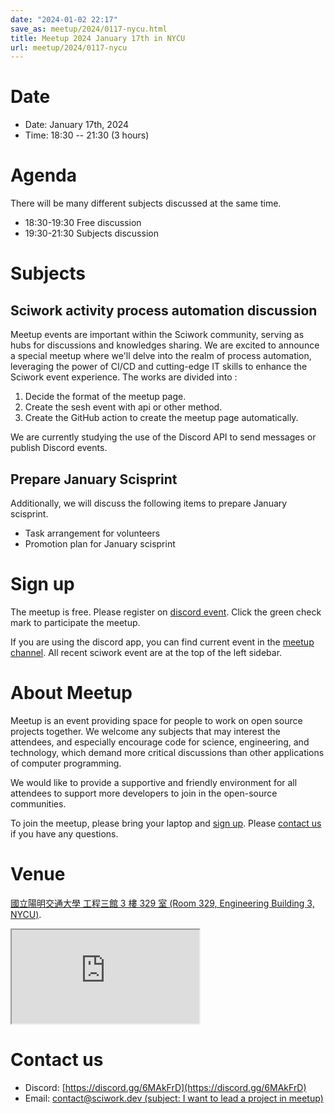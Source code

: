 ```yaml
---
date: "2024-01-02 22:17"
save_as: meetup/2024/0117-nycu.html
title: Meetup 2024 January 17th in NYCU
url: meetup/2024/0117-nycu
---
```


# Date

- Date: January 17th, 2024
- Time: 18:30 \-- 21:30 (3 hours)

# Agenda

There will be many different subjects discussed at the same time.

- 18:30-19:30 Free discussion
- 19:30-21:30 Subjects discussion

# Subjects

## Sciwork activity process automation discussion

Meetup events are important within the Sciwork community, serving as
hubs for discussions and knowledges sharing. We are excited to announce
a special meetup where we\'ll delve into the realm of process
automation, leveraging the power of CI/CD and cutting-edge IT skills to
enhance the Sciwork event experience. The works are divided into :

1.  Decide the format of the meetup page.
2.  Create the sesh event with api or other method.
3.  Create the GitHub action to create the meetup page automatically.

We are currently studying the use of the Discord API to send messages or
publish Discord events.

## Prepare January Scisprint

Additionally, we will discuss the following items to prepare January
scisprint.

- Task arrangement for volunteers
- Promotion plan for January scisprint

# Sign up

The meetup is free. Please register on [discord
event](https://discordapp.com/channels/730297880140578906/1007075707400237067/1194671206213877772).
Click the green check mark to participate the meetup.

If you are using the discord app, you can find current event in the
[meetup
channel](https://discordapp.com/channels/730297880140578906/1007075707400237067).
All recent sciwork event are at the top of the left sidebar.

# About Meetup

Meetup is an event providing space for people to work on open source
projects together. We welcome any subjects that may interest the
attendees, and especially encourage code for science, engineering, and
technology, which demand more critical discussions than other
applications of computer programming.

We would like to provide a supportive and friendly environment for all
attendees to support more developers to join in the open-source
communities.

To join the meetup, please bring your laptop and [sign up](#sign-up).
Please [contact us](#contact-us) if you have any questions.

# Venue

[國立陽明交通大學 工程三館 3 樓 329 室 (Room 329, Engineering Building
3, NYCU)](https://goo.gl/maps/TgDYwohB3CBmQgww9).

<div
  style={{
    overflow: "hidden",
    paddingBottom: "56.25%",
    position: "relative",
    height: 0,
  }}
>
  <iframe
    src="https://www.google.com/maps/embed?pb=!1m18!1m12!1m3!1d905.5596639949631!2d120.99673777209487!3d24.787280157478236!2m3!1f0!2f0!3f0!3m2!1i1024!2i768!4f13.1!3m3!1m2!1s0x3468360f96adabd7%3A0xedfd1ba0fa6c6bf7!2z5ZyL56uL6Zm95piO5Lqk6YCa5aSn5a24IOW3peeoi-S4iemkqA!5e0!3m2!1szh-TW!2stw!4v1678519228058!5m2!1szh-TW!2stw"
    style={{
      left: 0,
      top: 0,
      height: "100%",
      width: "100%",
      position: "absolute",
      border: 0,
    }}
    allowfullscreen=""
    loading="lazy"
    referrerpolicy="no-referrer-when-downgrade"
  ></iframe>
</div>

# Contact us

- Discord: [https://discord.gg/6MAkFrD](https://discord.gg/6MAkFrD)
- Email: [contact@sciwork.dev (subject: I want to lead a project in
  meetup)](mailto:contact@sciwork.dev?subject=[sciwork]%20I%20want%20to%20lead%20a%20project%20in%20scisprint)
